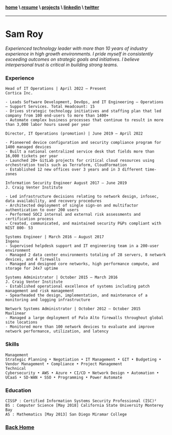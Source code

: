 #### [home](/) \ [*resume*](/resume) \ [projects](/projects) \ [linkedin](https://www.linkedin.com/in/samroy92/) \ [twitter]()
---
# Sam Roy

_Experienced technology leader with more than 10 years of industry experience in high growth environments. I pride myself in
consistently exceeding outcomes on strategic goals and initiatives. I believe interpersonal trust is critical in building strong teams._

### Experience

```
Head of IT Operations | April 2022 – Present
Cortica Inc.

- Leads Software Development, DevOps, and IT Engineering – Operations – Support Services. Total Headcount: 15
- Drives strategic technology initiatives and staffing plan that led company from 100 end-users to more than 1400+
- Automate complex business processes that continue to result in more than 3,000 labor hours saved per year
```
```
Director, IT Operations (promotion) | June 2019 – April 2022

- Pioneered device configuration and security compliance program for 1400 managed devices
- Built a national centralized service desk that fields more than 16,000 tickets per year
- Launched 20+ GitLab projects for critical cloud resources using orchestration tools such as Terraform, CloudFormation
- Established 12 new offices over 3 years and in 3 different time-zones
```
```
Information Security Engineer August 2017 – June 2019
J. Craig Venter Institute

- Led infrastructure decisions relating to network design, infosec, data availability, and recovery procedures
- Architected deployment of single sign-on and multifactor authentication to over 200 users
- Performed SOC2 internal and external risk assessments and certification process
- Created, communicated, and maintained security P&Ps compliant with NIST 800- 53
```
```
Systems Engineer | March 2016 – August 2017
Ingenu
- Supervised helpdesk support and IT engineering team in a 200-user environment
- Managed 2 data center environments totaling of 28 servers, 8 network devices, and 4 firewalls
- Managed and designed core networks, high performance compute, and storage for 24x7 uptime
```
```
Systems Administrator | October 2015 – March 2016
J. Craig Venter Institute
- Established operational excellence of systems including patch management and risk management
- Spearheaded the design, implementation, and maintenance of a monitoring and logging infrastructure
```
```
Network Systems Administrator | October 2012 – October 2015
Maxlinear
- Managed a large deployment of Palo Alto firewalls throughout global site locations
- Monitored more than 100 network devices to evaluate and improve network performance, utilization, and latency
```

### Skills

```
Management
Strategic Planning • Negotiation • IT Management • GIT • Budgeting • Vendor Management • Compliance • Project Management
Technical
Cybersecurity • AWS • Azure • CI/CD • Network Design • Automation • UCaaS • SD-WAN • SSO • Programming • Power Automate
```

### Education

```
CISSP : Certified Information Systems Security Professional (ISC)²
BS : Computer Science [May 2018] California State University Monterey Bay
AS : Mathematics [May 2013] San Diego Miramar College
```

### [Back Home](/)